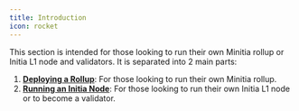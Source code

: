 ```yaml
---
title: Introduction
icon: rocket
---
```


This section is intended for those looking to run their own Minitia rollup or Initia L1 node and validators. It is separated into 2 main parts:

1. [**Deploying a Rollup**](/nodes-and-rollups/deploying-rollups): For those looking to run their own Minitia rollup.
2. [**Running an Initia Node**](/nodes-and-rollups/running-a-node): For those looking to run their own Initia L1 node or to become a validator.
